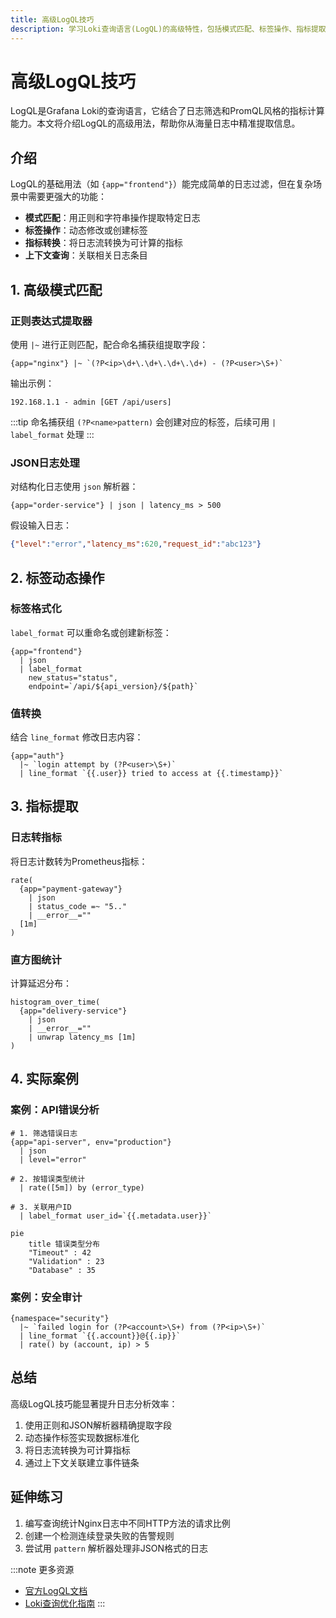 ```yaml
---
title: 高级LogQL技巧
description: 学习Loki查询语言(LogQL)的高级特性，包括模式匹配、标签操作、指标提取等实用技巧，提升日志分析效率。
---
```


# 高级LogQL技巧

LogQL是Grafana Loki的查询语言，它结合了日志筛选和PromQL风格的指标计算能力。本文将介绍LogQL的高级用法，帮助你从海量日志中精准提取信息。

## 介绍

LogQL的基础用法（如 `{app="frontend"}`）能完成简单的日志过滤，但在复杂场景中需要更强大的功能：

- **模式匹配**：用正则和字符串操作提取特定日志
- **标签操作**：动态修改或创建标签
- **指标转换**：将日志流转换为可计算的指标
- **上下文查询**：关联相关日志条目

## 1. 高级模式匹配

### 正则表达式提取器

使用 `|~` 进行正则匹配，配合命名捕获组提取字段：

```logql
{app="nginx"} |~ `(?P<ip>\d+\.\d+\.\d+\.\d+) - (?P<user>\S+)`
```

输出示例：
```
192.168.1.1 - admin [GET /api/users]
```

:::tip
命名捕获组 `(?P<name>pattern)` 会创建对应的标签，后续可用 `| label_format` 处理
:::

### JSON日志处理

对结构化日志使用 `json` 解析器：

```logql
{app="order-service"} | json | latency_ms > 500
```

假设输入日志：
```json
{"level":"error","latency_ms":620,"request_id":"abc123"}
```

## 2. 标签动态操作

### 标签格式化

`label_format` 可以重命名或创建新标签：

```logql
{app="frontend"} 
  | json 
  | label_format 
    new_status="status",
    endpoint=`/api/${api_version}/${path}`
```

### 值转换

结合 `line_format` 修改日志内容：

```logql
{app="auth"} 
  |~ `login attempt by (?P<user>\S+)` 
  | line_format `{{.user}} tried to access at {{.timestamp}}`
```

## 3. 指标提取

### 日志转指标

将日志计数转为Prometheus指标：

```logql
rate(
  {app="payment-gateway"} 
    | json 
    | status_code =~ "5.." 
    | __error__="" 
  [1m]
)
```

### 直方图统计

计算延迟分布：

```logql
histogram_over_time(
  {app="delivery-service"} 
    | json 
    | __error__="" 
    | unwrap latency_ms [1m]
)
```

## 4. 实际案例

### 案例：API错误分析

```logql
# 1. 筛选错误日志
{app="api-server", env="production"} 
  | json 
  | level="error" 
  
# 2. 按错误类型统计
  | rate([5m]) by (error_type)
  
# 3. 关联用户ID
  | label_format user_id=`{{.metadata.user}}`
```

```mermaid
pie
    title 错误类型分布
    "Timeout" : 42
    "Validation" : 23
    "Database" : 35
```

### 案例：安全审计

```logql
{namespace="security"} 
  |~ `failed login for (?P<account>\S+) from (?P<ip>\S+)` 
  | line_format `{{.account}}@{{.ip}}` 
  | rate() by (account, ip) > 5
```

## 总结

高级LogQL技巧能显著提升日志分析效率：

1. 使用正则和JSON解析器精确提取字段
2. 动态操作标签实现数据标准化
3. 将日志流转换为可计算指标
4. 通过上下文关联建立事件链条

## 延伸练习

1. 编写查询统计Nginx日志中不同HTTP方法的请求比例
2. 创建一个检测连续登录失败的告警规则
3. 尝试用 `pattern` 解析器处理非JSON格式的日志

:::note 更多资源
- [官方LogQL文档](https://grafana.com/docs/loki/latest/logql/)
- [Loki查询优化指南](https://grafana.com/blog/2022/02/07/how-to-optimize-your-loki-queries/)
:::